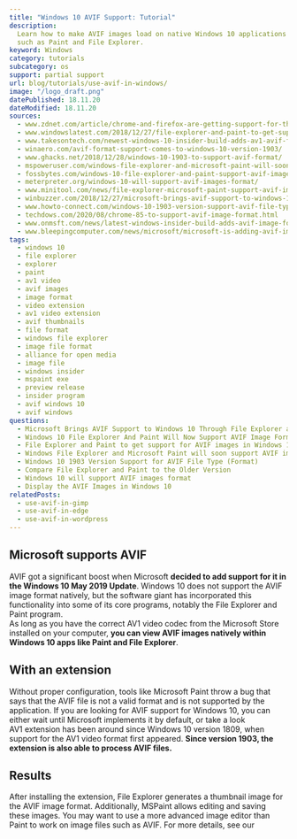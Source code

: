 ```yaml
---
title: "Windows 10 AVIF Support: Tutorial"
description:
  Learn how to make AVIF images load on native Windows 10 applications
  such as Paint and File Explorer.
keyword: Windows
category: tutorials
subcategory: os
support: partial support
url: blog/tutorials/use-avif-in-windows/
image: "/logo_draft.png"
datePublished: 18.11.20
dateModified: 18.11.20
sources:
  - www.zdnet.com/article/chrome-and-firefox-are-getting-support-for-the-new-avif-image-format/
  - www.windowslatest.com/2018/12/27/file-explorer-and-paint-to-get-support-for-avif-images-in-windows-10/
  - www.takesontech.com/newest-windows-10-insider-build-adds-av1-avif-format-support
  - winaero.com/avif-format-support-comes-to-windows-10-version-1903/
  - www.ghacks.net/2018/12/28/windows-10-1903-to-support-avif-format/
  - mspoweruser.com/windows-file-explorer-and-microsoft-paint-will-soon-support-avif-images/
  - fossbytes.com/windows-10-file-explorer-and-paint-support-avif-image-format/
  - meterpreter.org/windows-10-will-support-avif-images-format/
  - www.minitool.com/news/file-explorer-microsoft-paint-support-avif-images
  - winbuzzer.com/2018/12/27/microsoft-brings-avif-support-to-windows-10-through-file-explorer-and-paint-xcxwbn/
  - www.howto-connect.com/windows-10-1903-version-support-avif-file-type/
  - techdows.com/2020/08/chrome-85-to-support-avif-image-format.html
  - www.onmsft.com/news/latest-windows-insider-build-adds-avif-image-format-support
  - www.bleepingcomputer.com/news/microsoft/microsoft-is-adding-avif-image-support-to-windows-10/
tags:
  - windows 10
  - file explorer
  - explorer
  - paint
  - av1 video
  - avif images
  - image format
  - video extension
  - av1 video extension
  - avif thumbnails
  - file format
  - windows file explorer
  - image file format
  - alliance for open media
  - image file
  - windows insider
  - mspaint exe
  - preview release
  - insider program
  - avif windows 10
  - avif windows
questions:
  - Microsoft Brings AVIF Support to Windows 10 Through File Explorer and Paint
  - Windows 10 File Explorer And Paint Will Now Support AVIF Image Format
  - File Explorer and Paint to get support for AVIF images in Windows 10
  - Windows File Explorer and Microsoft Paint will soon support AVIF images
  - Windows 10 1903 Version Support for AVIF File Type (Format)
  - Compare File Explorer and Paint to the Older Version
  - Windows 10 will support AVIF images format
  - Display the AVIF Images in Windows 10
relatedPosts:
  - use-avif-in-gimp
  - use-avif-in-edge
  - use-avif-in-wordpress
---
```


## Microsoft supports AVIF

AVIF got a significant boost when Microsoft **decided to add support for it in the Windows 10 May 2019 Update**. Windows 10 does not support the AVIF image format natively, but the software giant has incorporated this functionality into some of its core programs, notably the File Explorer and Paint program.  
As long as you have the correct AV1 video codec from the Microsoft Store installed on your computer, **you can view AVIF images natively within Windows 10 apps like Paint and File Explorer**.

## With an extension

Without proper configuration, tools like Microsoft Paint throw a bug that says that the AVIF file is not a valid format and is not supported by the application. If you are looking for AVIF support for Windows 10, you can either wait until Microsoft implements it by default, or take a look <Link href="www.microsoft.com/de-de/p/av1-video-extension/9mvzqvxjbq9v" text="at the extension." />  
AV1 extension has been around since Windows 10 version 1809, when support for the AV1 video format first appeared. **Since version 1903, the extension is also able to process AVIF files.**

## Results

After installing the extension, File Explorer generates a thumbnail image for the AVIF image format. Additionally, MSPaint allows editing and saving these images. You may want to use a more advanced image editor than Paint to work on image files such as AVIF. For more details, see our <Link text="article about GIMP." href="/blog/tutorials/use-avif-in-gimp/" />
